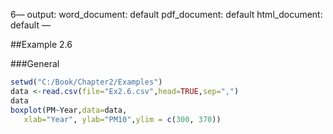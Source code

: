 6---
output:
  word_document: default
  pdf_document: default
  html_document: default
---

##Example 2.6


###General
```{r, echo = TRUE}
setwd("C:/Book/Chapter2/Examples")
data <-read.csv(file="Ex2.6.csv",head=TRUE,sep=",")
data
boxplot(PM~Year,data=data, 
   xlab="Year", ylab="PM10",ylim = c(300, 370)) 
```
